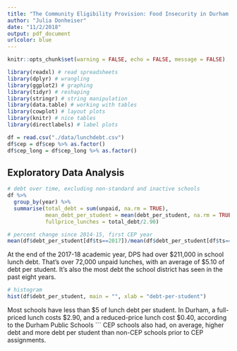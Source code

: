 ```yaml
---
title: "The Community Eligibility Provision: Food Insecurity in Durham Public Schools"
author: "Julia Donheiser"
date: "11/2/2018"
output: pdf_document
urlcolor: blue
---
```


```r
knitr::opts_chunk$set(warning = FALSE, echo = FALSE, message = FALSE)

library(readxl) # read spreadsheets
library(dplyr) # wrangling
library(ggplot2) # graphing
library(tidyr) # reshaping
library(stringr) # string manipulation
library(data.table) # working with tables
library(cowplot) # layout plots
library(knitr) # nice tables
library(directlabels) # label plots

df = read.csv("./data/lunchdebt.csv")
df$cep = df$cep %>% as.factor()
df$cep_long = df$cep_long %>% as.factor()
```

## Exploratory Data Analysis
```r
# debt over time, excluding non-standard and inactive schools
df %>%
  group_by(year) %>%
  summarise(total_debt = sum(unpaid, na.rm = TRUE),
            mean_debt_per_student = mean(debt_per_student, na.rm = TRUE),
            fullprice_lunches = total_debt/2.90)

# percent change since 2014-15, first CEP year
mean(df$debt_per_student[df$ts==2017])/mean(df$debt_per_student[df$ts==2014])
```
At the end of the 2017-18 academic year, DPS had over \$211,000 in school lunch debt. That's over 72,000 unpaid lunches, with an average of \$5.10 of debt per student. It's also the most debt the school district has seen in the past eight years.

```r
# histogram
hist(df$debt_per_student, main = "", xlab = "debt-per-student")
```
Most schools have less than \$5 of lunch debt per student. In Durham, a full-priced lunch costs \$2.90, and a reduced-price lunch cost \$0.40, according to the Durham Public Schools \href{https://www.dpsnc.net/site/handlers/filedownload.ashx?moduleinstanceid=196&dataid=173&FileName=2018-19%20FR%20Lunch%20App_Eng.pdf}{website}. That's about two unpaid full-priced lunches per student, or just over 12 unpaid reduced-price lunches per student. For the rest of my EDA, I'll delve into which schools have more debt and whether we can find systematic issues. I'll also be looking at schools that are part of the Community Eligibility Provision, which means all students receive free lunch.

### Debt and Demographics
```r
# scatterplot of debt vs. pct needy
ggplot(df[df$cep == 0,], aes(pct_free_reduced, debt_per_student)) +
  geom_point(aes(col = cep_long)) +
  xlab("percent students with free and reduced lunch") +
  ylab("debt-per-student") +
  geom_smooth(method = "lm", se = FALSE)

# scatterplot of debt vs. pct black
g1 = ggplot(df[df$cep == 0,], aes(pct_black, debt_per_student)) +
  geom_point(aes(col = cep_long)) +
  xlab("Percent Black") +
  ylab("debt-per-student") +
  geom_smooth(method = "lm", se = FALSE)

# scatterplot of debt vs. pct hispanic
g2 = ggplot(df[df$cep == 0,], aes(pct_hispanic, debt_per_student)) +
  geom_point(aes(col = cep_long)) +
  xlab("Percent Hispanic") +
  ylab("debt-per-student") +
  geom_smooth(method = "lm", se = FALSE)

# scatterplot of debt vs. pct white
g3 = ggplot(df[df$cep == 0,], aes(pct_white, debt_per_student)) +
  geom_point(aes(col = cep_long)) +
  xlab("Percent White") +
  ylab("debt-per-student") +
  geom_smooth(method = "lm", se = FALSE)

plot_grid(g1, g2, g3, ncol = 3)

ggplot(df[df$cep == 0,], aes(pct_minority, debt_per_student)) +
  geom_point(aes(col = cep_long)) +
  xlab("Percent Minority") +
  ylab("debt-per-student") +
  geom_smooth(method = "lm", se = FALSE)

g1 = ggplot(df, aes(pct_white, pct_black)) +
  geom_point(aes(col = cep_long)) +
  geom_smooth(method = "lm", se = FALSE) +
  xlab("Percent White") +
  ylab("Percent Black")

g2 = ggplot(df, aes(pct_white, pct_hispanic)) +
  geom_point(aes(col = cep_long)) +
  geom_smooth(method = "lm", se = FALSE) +
  xlab("Percent White") +
  ylab("Percent Hispanic")

g3 = ggplot(df, aes(pct_black, pct_hispanic)) +
  geom_point(aes(col = cep_long)) +
  geom_smooth(method = "lm", se = FALSE) +
  xlab("Percent Black") +
  ylab("Percent Hispanic")

plot_grid(g1, g2, g3, ncol = 3)

ggplot(df, aes(pct_minority, pct_white)) +
  geom_point(aes(col = cep_long)) +
  geom_smooth(method = "lm", se = FALSE) +
  xlab("Percent Minority") +
  ylab("Percent White")
```

There is a weak positive correlation between the percentage of students who have free and reduced price lunch and the debt-per-student at each school. It looks like schools with CEP status generally have a higher percentage of students on free/reduced lunch. As for demographics, there is also a weak positive correlation between the percentage of black students and debt-per-student. Conversely, there is a weak negative correlation between the percent of white students and debt-per-student. There doesn't appear to be a much of a relationship between the percentage of hispanic students and debt-per-student. That being said, if we look at the total percentage of minority students --- the percentage of black \textit{and} hispanic students --- there is a positive correlation with debt-per-student. Schools that CEP status are also starkly segregated, with very few white students and primarily black and hispanic students.

### Debt over time
```r
# debt by school over time
p1 = ggplot(df, aes(year, unpaid, group = school_no, col = cep_long)) +
  geom_point(aes(col=cep)) +
  geom_line() +
  ylab("total debt") +
  ggtitle("Total Debt by School") +
  scale_y_continuous(labels = scales::dollar) +
  theme(legend.position = "none",
        axis.text.x = element_text(angle = 60, hjust = 1, size = 10),
        axis.title.x = element_blank(),
        plot.title = element_text(size = 12)) +
  facet_wrap(~ cep_long, nrow = 2)

# debt/student over time
p2 = ggplot(df, aes(year, debt_per_student, group = school_no, col = cep_long)) +
  geom_point(aes(col=cep)) +
  geom_line() +
  ylab("debt per student") +
  ggtitle("Debt per Student by School") +
  scale_y_continuous(labels = scales::dollar) +
  theme(legend.position = "none",
        axis.text.x = element_text(angle = 60, hjust = 1, size = 10),
        axis.title.x = element_blank(),
        plot.title = element_text(size = 12)) +
  facet_wrap(~ cep_long, nrow = 2)

plot_grid(p1, p2)
```

Schools with CEP status generally had a large amount of debt until the 2014-15 school year, when they gained CEP status. That being said, other schools with similar amounts of debt did not gain CEP status.

### Demographics and need
```r
g1 = ggplot(df[df$cep == 0,], aes(pct_white, pct_free_reduced)) +
  geom_point(aes(col = cep_long)) +
  geom_smooth(method = "lm", se = FALSE) +
  xlab("Percent White") +
  ylab("percent students with free and reduced lunch")

g2 = ggplot(df[df$cep == 0,], aes(pct_hispanic, pct_free_reduced)) +
  geom_point(aes(col = cep_long)) +
  geom_smooth(method = "lm", se = FALSE) +
  xlab("Percent Hispanic") +
  ylab("percent students with free and reduced lunch")

g3 = ggplot(df[df$cep == 0,], aes(pct_black, pct_free_reduced)) +
  geom_point(aes(col = cep_long)) +
  geom_smooth(method = "lm", se = FALSE) +
  xlab("Percent Black") +
  ylab("percent students with free and reduced lunch")

g4 = ggplot(df[df$cep == 0,], aes(pct_minority, pct_free_reduced)) +
  geom_point(aes(col = cep_long)) +
  geom_smooth(method = "lm", se = FALSE) +
  xlab("Percent Minority") +
  ylab("percent students with free and reduced lunch")

plot_grid(g1, g2, g3, g4, ncol = 4)
```

We can also see that race is a proxy for need. The percentage of black and hispanic schools have a strong, positive correlation with the percentage of students on free and reduced price lunch. For white students, this relationship is strong and negative.

### Locale and debt, race
```r
b1 = ggplot(df[df$cep == 0,], aes(urban_centric_locale, unpaid)) +
  geom_boxplot()

b2 = ggplot(df[df$cep == 0,], aes(urban_centric_locale, debt_per_student)) +
  geom_boxplot()

plot_grid(b1, b2, ncol = 2)
```
There don't seem to be major differences in debt by location.

```r
b1 = ggplot(df, aes(urban_centric_locale, pct_white)) +
  geom_boxplot() +
  ylim(c(0,1))

b2 = ggplot(df, aes(urban_centric_locale, pct_black)) +
  geom_boxplot() +
  ylim(c(0,1))

b3 = ggplot(df, aes(urban_centric_locale, pct_hispanic)) +
  geom_boxplot() +
  ylim(c(0,1))

b4 = ggplot(df, aes(urban_centric_locale, pct_minority)) +
  geom_boxplot() +
  ylim(c(0,1))

plot_grid(b1, b2, b3, b4, ncol = 4)
```
On average, we also don't see any major differences in race by locale. However, there is a subset of rural schools that seem to primarily be white.

### Debt and grade
```r
df %>%
  filter(cep == 0) %>%
  group_by(grade_clean) %>%
  summarise(mean_debt = mean(unpaid),
            mean_dps = mean(debt_per_student))

debtByGrade = df %>%
  filter(cep == 0) %>%
  group_by(year, grade_clean) %>%
  summarise(mean_dps = mean(debt_per_student))

ggplot(debtByGrade, aes(year, mean_dps, group=grade_clean, col=grade_clean)) +
  geom_point() +
  geom_line() +
  ylab("Debt per Student") +
  ggtitle("Debt per Student by Grade Level") +
  scale_y_continuous(labels = scales::dollar) +
  theme(axis.text.x = element_text(angle = 60, hjust = 1, size = 10),
        axis.title.x = element_blank(),
        plot.title = element_text(size = 12))
```
On average, high schools have the most total debt. However, middle schools, on average, have the most debt per student.

```r
b1 = ggplot(df[df$cep == 0,], aes(grade_clean, unpaid)) +
  geom_boxplot()

b2 = ggplot(df[df$cep == 0,], aes(grade_clean, debt_per_student)) +
  geom_boxplot()

plot_grid(b1, b2, ncol = 2)
```

## CEP Schools
In this section, I explore the differences between schools that gained CEP status and schools that did not.

### Eligibility
```r
# CEP as factor
df$cep = df$cep %>% as.character() %>% as.numeric()

# Eligibility and participation counts
df %>%
  summarise(eligible = sum(elig, na.rm = TRUE),
            participating = sum(participating, na.rm = TRUE),
            near_eligible = sum(near_elig, na.rm = TRUE))
```

### Eligible but non-participating CEP schools
```r
# total debt for eligible but not participating schools
df %>%
  filter(ts==2017) %>%
  group_by(elig, participating) %>%
  summarise(n = n(),
            unpaid = sum(unpaid),
            mean_dps = round(mean(debt_per_student),2),
            avg_free_reduced = round(mean(pct_free_reduced),2),
            avg_pct_minority = round(mean(pct_minority),2))

# percentage of total 2017-18 debt from CEP eligible but not participating schools
sum(df$unpaid[(df$ts==2017) & (df$elig==1) & (df$participating==0)])/sum(df$unpaid[df$ts==2017])
```
Last year, debt was concentrated in schools that were not eligible to participate in the CEP program. However, eligible but non-participating CEP schools accounted for nearly 40 percent of all debt in Durham county.

### CEP Status and Grade Level
```r
df %>%
  filter(ts==2017) %>%
  group_by(grade_clean, elig, participating) %>%
  summarise(n = n(),
            unpaid = sum(unpaid),
            mean_dps = round(mean(debt_per_student),2)) %>%
  arrange(-mean_dps)

df %>%
  filter(ts==2017) %>%
  group_by(grade_clean, elig, participating) %>%
  summarise(n = n(),
            unpaid = sum(unpaid),
            mean_dps = round(mean(debt_per_student),2)) %>%
  arrange(-unpaid)
```
Last year, all but one of the CEP schools were elementary schools. We also see that no middle schools participated in the CEP program, but the six that were eligible & non-participating had the most debt per student--nearly twice that of eligible but non-participating elementary schools. Eligible and non-participating high-schools, however, had relatively low debt per student at just $2.90 of unpaid meals per student. The overall debt for those schools was also fairly low.

```r
# indicator for whether school was eligible to participate in 2017-18
el17 = df$school_no[(df$elig==1) & (df$ts==2017)]
df$elig_long = 0
df$elig_long[df$school_no %in% el17] = 1

ggplot(df[df$elig_long==1,], aes(year,debt_per_student, group=school_name, col=cep_long)) +
  geom_point() +
  geom_line() +
  ylab("debt per student") +
  xlab("year") +
  ggtitle("debt per student among schools that were cep eligible in 2017-18") +
  geom_dl(aes(label=school_name), method = list("last.points")) +
  scale_y_continuous(labels = scales::dollar) +
  scale_x_discrete(limits=c(levels(df$year),"")) + 
  theme(axis.text.x = element_text(angle = 60, hjust = 1, size = 10),
        axis.title.x = element_blank(),
        plot.title = element_text(size = 12))

ggplot(df[df$elig_long==1,], aes(year,unpaid, group=school_name, col=cep_long)) +
  geom_point() +
  geom_line() +
  ylab("total debt") +
  xlab("year") +
  ggtitle("school lunch debt among schools that were cep eligible in 2017-18") +
  geom_dl(aes(label=school_name), method = list("last.points")) +
  scale_y_continuous(labels = scales::dollar) +
  scale_x_discrete(limits=c(levels(df$year),"")) + 
  theme(axis.text.x = element_text(angle = 60, hjust = 1, size = 10),
        axis.title.x = element_blank(),
        plot.title = element_text(size = 12))

ggplot(df[df$cep_long==1,], aes(year,unpaid, group=school_name)) +
  geom_point() +
  geom_line() +
  ylab("total debt") +
  xlab("year") +
  ggtitle("school lunch debt among schools that have participated in CEP") +
  geom_dl(aes(label=school_name), method = list("first.points")) +
  scale_y_continuous(labels = scales::dollar) +
  scale_x_discrete(limits=c("","",levels(df$year))) + 
  theme(axis.text.x = element_text(angle = 60, hjust = 1, size = 10),
        axis.title.x = element_blank(),
        plot.title = element_text(size = 12))

ggplot(df[df$cep_long==1,], aes(year,debt_per_student, group=school_name)) +
  geom_point() +
  geom_line() +
  ylab("debt per student") +
  xlab("year") +
  ggtitle("debt per student among schools that have participated in CEP") +
  geom_dl(aes(label=school_name), method = list("first.points")) +
  scale_y_continuous(labels = scales::dollar) +
  scale_x_discrete(limits=c("","",levels(df$year))) + 
  theme(axis.text.x = element_text(angle = 60, hjust = 1, size = 10),
        axis.title.x = element_blank(),
        plot.title = element_text(size = 12))
```


### Percent Minority
```r
df %>%
  group_by(cep_long) %>%
  summarise(mean_minority = mean(pct_minority))
```
CEP schools also have a higher concentration of minority students, on average.

### Debt before CEP status
```r
# TODO: quantify debt among CEP schools the year before they enrolled in the program
# this is a slightly inaccurate representation of total debt
df %>%
  filter(ts < 2015) %>%
  group_by(cep_long) %>%
  summarise(mean_dps = mean(debt_per_student),
            mean_debt = mean(unpaid))
```
CEP schools also had, on average, higher debt and more debt per student than non-CEP schools prior to CEP assignments.